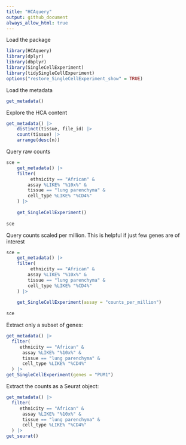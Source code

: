 ```yaml
---
title: "HCAquery"
output: github_document
always_allow_html: true
---
```


Load the package

```r
library(HCAquery)
library(dplyr)
library(dbplyr)
library(SingleCellExperiment)
library(tidySingleCellExperiment)
options("restore_SingleCellExperiment_show" = TRUE)

```

Load the metadata

```r
get_metadata()
```

Explore the HCA content

```r
get_metadata() |> 
	distinct(tissue, file_id) |> 
	count(tissue) |> 
	arrange(desc(n))
```

Query raw counts

```r
sce = 
	get_metadata() |> 
    filter(
    	 ethnicity == "African" & 
        assay %LIKE% "%10x%" & 
        tissue == "lung parenchyma" & 
        cell_type %LIKE% "%CD4%"
    ) |> 
	
	get_SingleCellExperiment()
	
sce
```

Query counts scaled per million. This is helpful if just few genes are of interest

```r
sce = 
	get_metadata() |> 
    filter(
    	 ethnicity == "African" & 
        assay %LIKE% "%10x%" & 
        tissue == "lung parenchyma" & 
        cell_type %LIKE% "%CD4%"
    ) |> 
	
	get_SingleCellExperiment(assay = "counts_per_million")
	
sce
```

Extract only a subset of genes:

```r
get_metadata() |> 
  filter(
  	 ethnicity == "African" & 
      assay %LIKE% "%10x%" & 
      tissue == "lung parenchyma" & 
      cell_type %LIKE% "%CD4%"
  ) |> 
get_SingleCellExperiment(genes = "PUM1")
```

Extract the counts as a Seurat object:

```r
get_metadata() |> 
  filter(
  	 ethnicity == "African" & 
      assay %LIKE% "%10x%" & 
      tissue == "lung parenchyma" & 
      cell_type %LIKE% "%CD4%"
  ) |> 
get_seurat()
```




